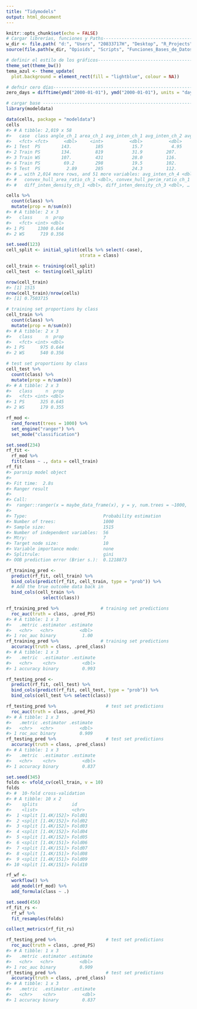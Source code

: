 ```yaml
---
title: "Tidymodels"
output: html_document
---
```



```r
knitr::opts_chunk$set(echo = FALSE)
# Cargar librerías, funciones y Paths------------------------------------------
w_dir <- file.path( "d:", "Users", "20833717H", "Desktop", "R_Projects")
source(file.path(w_dir, "Opioids", "Scripts", "Funciones_Bases_de_Datos.R"))

```

```r
# definir el estilo de los gráficos--------------------------------------------
theme_set(theme_bw())
tema_azul <- theme_update(
  plot.background = element_rect(fill = "lightblue", colour = NA))

# defnir cero días-------------------------------------------------------------
zero_days = difftime(ymd("2000-01-01"), ymd("2000-01-01"), units = "days")

```

```r
# cargar base -----------------------------------------------------------------
library(modeldata)

```

```r
data(cells, package = "modeldata")
cells
#> # A tibble: 2,019 x 58
#>   case  class angle_ch_1 area_ch_1 avg_inten_ch_1 avg_inten_ch_2 avg_inten_ch_3
#>   <fct> <fct>      <dbl>     <int>          <dbl>          <dbl>          <dbl>
#> 1 Test  PS        143.         185           15.7           4.95           9.55
#> 2 Train PS        134.         819           31.9         207.            69.9 
#> 3 Train WS        107.         431           28.0         116.            63.9 
#> 4 Train PS         69.2        298           19.5         102.            28.2 
#> 5 Test  PS          2.89       285           24.3         112.            20.5 
#> # … with 2,014 more rows, and 51 more variables: avg_inten_ch_4 <dbl>,
#> #   convex_hull_area_ratio_ch_1 <dbl>, convex_hull_perim_ratio_ch_1 <dbl>,
#> #   diff_inten_density_ch_1 <dbl>, diff_inten_density_ch_3 <dbl>, …

```

```r
cells %>% 
  count(class) %>% 
  mutate(prop = n/sum(n))
#> # A tibble: 2 x 3
#>   class     n  prop
#>   <fct> <int> <dbl>
#> 1 PS     1300 0.644
#> 2 WS      719 0.356

```

```r
set.seed(123)
cell_split <- initial_split(cells %>% select(-case), 
                            strata = class)

cell_train <- training(cell_split)
cell_test  <- testing(cell_split)

nrow(cell_train)
#> [1] 1515
nrow(cell_train)/nrow(cells)
#> [1] 0.7503715

# training set proportions by class
cell_train %>% 
  count(class) %>% 
  mutate(prop = n/sum(n))
#> # A tibble: 2 x 3
#>   class     n  prop
#>   <fct> <int> <dbl>
#> 1 PS      975 0.644
#> 2 WS      540 0.356

# test set proportions by class
cell_test %>% 
  count(class) %>% 
  mutate(prop = n/sum(n))
#> # A tibble: 2 x 3
#>   class     n  prop
#>   <fct> <int> <dbl>
#> 1 PS      325 0.645
#> 2 WS      179 0.355


```
```r
rf_mod <- 
  rand_forest(trees = 1000) %>% 
  set_engine("ranger") %>% 
  set_mode("classification")


```

```r
set.seed(234)
rf_fit <- 
  rf_mod %>% 
  fit(class ~ ., data = cell_train)
rf_fit
#> parsnip model object
#> 
#> Fit time:  2.8s 
#> Ranger result
#> 
#> Call:
#>  ranger::ranger(x = maybe_data_frame(x), y = y, num.trees = ~1000,      num.threads = 1, verbose = FALSE, seed = sample.int(10^5,          1), probability = TRUE) 
#> 
#> Type:                             Probability estimation 
#> Number of trees:                  1000 
#> Sample size:                      1515 
#> Number of independent variables:  56 
#> Mtry:                             7 
#> Target node size:                 10 
#> Variable importance mode:         none 
#> Splitrule:                        gini 
#> OOB prediction error (Brier s.):  0.1218873

```

```r
rf_training_pred <- 
  predict(rf_fit, cell_train) %>% 
  bind_cols(predict(rf_fit, cell_train, type = "prob")) %>% 
  # Add the true outcome data back in
  bind_cols(cell_train %>% 
              select(class))

```

```r
rf_training_pred %>%                # training set predictions
  roc_auc(truth = class, .pred_PS)
#> # A tibble: 1 x 3
#>   .metric .estimator .estimate
#>   <chr>   <chr>          <dbl>
#> 1 roc_auc binary          1.00
rf_training_pred %>%                # training set predictions
  accuracy(truth = class, .pred_class)
#> # A tibble: 1 x 3
#>   .metric  .estimator .estimate
#>   <chr>    <chr>          <dbl>
#> 1 accuracy binary         0.993

```
```r
rf_testing_pred <- 
  predict(rf_fit, cell_test) %>% 
  bind_cols(predict(rf_fit, cell_test, type = "prob")) %>% 
  bind_cols(cell_test %>% select(class))

```

```r
rf_testing_pred %>%                   # test set predictions
  roc_auc(truth = class, .pred_PS)
#> # A tibble: 1 x 3
#>   .metric .estimator .estimate
#>   <chr>   <chr>          <dbl>
#> 1 roc_auc binary         0.909
rf_testing_pred %>%                   # test set predictions
  accuracy(truth = class, .pred_class)
#> # A tibble: 1 x 3
#>   .metric  .estimator .estimate
#>   <chr>    <chr>          <dbl>
#> 1 accuracy binary         0.837

```

```r
set.seed(345)
folds <- vfold_cv(cell_train, v = 10)
folds
#> #  10-fold cross-validation 
#> # A tibble: 10 x 2
#>    splits             id    
#>    <list>             <chr> 
#>  1 <split [1.4K/152]> Fold01
#>  2 <split [1.4K/152]> Fold02
#>  3 <split [1.4K/152]> Fold03
#>  4 <split [1.4K/152]> Fold04
#>  5 <split [1.4K/152]> Fold05
#>  6 <split [1.4K/151]> Fold06
#>  7 <split [1.4K/151]> Fold07
#>  8 <split [1.4K/151]> Fold08
#>  9 <split [1.4K/151]> Fold09
#> 10 <split [1.4K/151]> Fold10

```
```r
rf_wf <- 
  workflow() %>%
  add_model(rf_mod) %>%
  add_formula(class ~ .)

set.seed(456)
rf_fit_rs <- 
  rf_wf %>% 
  fit_resamples(folds)

```

```r
collect_metrics(rf_fit_rs)

```

```r
rf_testing_pred %>%                   # test set predictions
  roc_auc(truth = class, .pred_PS)
#> # A tibble: 1 x 3
#>   .metric .estimator .estimate
#>   <chr>   <chr>          <dbl>
#> 1 roc_auc binary         0.909
rf_testing_pred %>%                   # test set predictions
  accuracy(truth = class, .pred_class)
#> # A tibble: 1 x 3
#>   .metric  .estimator .estimate
#>   <chr>    <chr>          <dbl>
#> 1 accuracy binary         0.837

```

